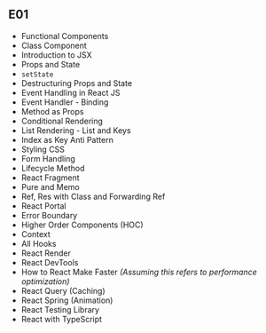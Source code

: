 ## E01


- Functional Components
- Class Component
- Introduction to JSX
- Props and State
- `setState`
- Destructuring Props and State
- Event Handling in React JS
- Event Handler - Binding
- Method as Props
- Conditional Rendering
- List Rendering - List and Keys
- Index as Key Anti Pattern
- Styling CSS
- Form Handling
- Lifecycle Method
- React Fragment
- Pure and Memo
- Ref, Res with Class and Forwarding Ref
- React Portal
- Error Boundary
- Higher Order Components (HOC)
- Context
- All Hooks
- React Render
- React DevTools
- How to React Make Faster *(Assuming this refers to performance optimization)*
- React Query (Caching)
- React Spring (Animation)
- React Testing Library
- React with TypeScript
